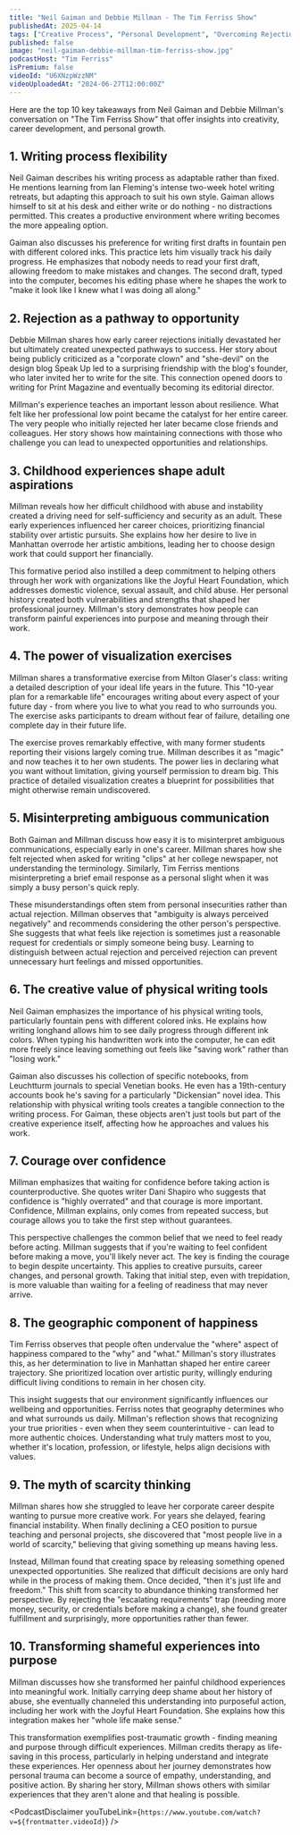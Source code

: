 ```yaml
---
title: "Neil Gaiman and Debbie Millman - The Tim Ferriss Show"
publishedAt: 2025-04-14
tags: ["Creative Process", "Personal Development", "Overcoming Rejection"]
published: false
image: "neil-gaiman-debbie-millman-tim-ferriss-show.jpg"
podcastHost: "Tim Ferriss"
isPremium: false
videoId: "U6XNzpWzzNM"
videoUploadedAt: "2024-06-27T12:00:00Z"
---
```



<PodcastSummaryPageLayout frontmatter={frontmatter}>
Here are the top 10 key takeaways from Neil Gaiman and Debbie Millman's conversation on "The Tim Ferriss Show" that offer insights into creativity, career development, and personal growth.

## 1. Writing process flexibility

Neil Gaiman describes his writing process as adaptable rather than fixed. He mentions learning from Ian Fleming's intense two-week hotel writing retreats, but adapting this approach to suit his own style. Gaiman allows himself to sit at his desk and either write or do nothing - no distractions permitted. This creates a productive environment where writing becomes the more appealing option.

Gaiman also discusses his preference for writing first drafts in fountain pen with different colored inks. This practice lets him visually track his daily progress. He emphasizes that nobody needs to read your first draft, allowing freedom to make mistakes and changes. The second draft, typed into the computer, becomes his editing phase where he shapes the work to "make it look like I knew what I was doing all along."

## 2. Rejection as a pathway to opportunity

Debbie Millman shares how early career rejections initially devastated her but ultimately created unexpected pathways to success. Her story about being publicly criticized as a "corporate clown" and "she-devil" on the design blog Speak Up led to a surprising friendship with the blog's founder, who later invited her to write for the site. This connection opened doors to writing for Print Magazine and eventually becoming its editorial director.

Millman's experience teaches an important lesson about resilience. What felt like her professional low point became the catalyst for her entire career. The very people who initially rejected her later became close friends and colleagues. Her story shows how maintaining connections with those who challenge you can lead to unexpected opportunities and relationships.

## 3. Childhood experiences shape adult aspirations

Millman reveals how her difficult childhood with abuse and instability created a driving need for self-sufficiency and security as an adult. These early experiences influenced her career choices, prioritizing financial stability over artistic pursuits. She explains how her desire to live in Manhattan overrode her artistic ambitions, leading her to choose design work that could support her financially.

This formative period also instilled a deep commitment to helping others through her work with organizations like the Joyful Heart Foundation, which addresses domestic violence, sexual assault, and child abuse. Her personal history created both vulnerabilities and strengths that shaped her professional journey. Millman's story demonstrates how people can transform painful experiences into purpose and meaning through their work.

## 4. The power of visualization exercises

Millman shares a transformative exercise from Milton Glaser's class: writing a detailed description of your ideal life years in the future. This "10-year plan for a remarkable life" encourages writing about every aspect of your future day - from where you live to what you read to who surrounds you. The exercise asks participants to dream without fear of failure, detailing one complete day in their future life.

The exercise proves remarkably effective, with many former students reporting their visions largely coming true. Millman describes it as "magic" and now teaches it to her own students. The power lies in declaring what you want without limitation, giving yourself permission to dream big. This practice of detailed visualization creates a blueprint for possibilities that might otherwise remain undiscovered.

## 5. Misinterpreting ambiguous communication

Both Gaiman and Millman discuss how easy it is to misinterpret ambiguous communications, especially early in one's career. Millman shares how she felt rejected when asked for writing "clips" at her college newspaper, not understanding the terminology. Similarly, Tim Ferriss mentions misinterpreting a brief email response as a personal slight when it was simply a busy person's quick reply.

These misunderstandings often stem from personal insecurities rather than actual rejection. Millman observes that "ambiguity is always perceived negatively" and recommends considering the other person's perspective. She suggests that what feels like rejection is sometimes just a reasonable request for credentials or simply someone being busy. Learning to distinguish between actual rejection and perceived rejection can prevent unnecessary hurt feelings and missed opportunities.

## 6. The creative value of physical writing tools

Neil Gaiman emphasizes the importance of his physical writing tools, particularly fountain pens with different colored inks. He explains how writing longhand allows him to see daily progress through different ink colors. When typing his handwritten work into the computer, he can edit more freely since leaving something out feels like "saving work" rather than "losing work."

Gaiman also discusses his collection of specific notebooks, from Leuchtturm journals to special Venetian books. He even has a 19th-century accounts book he's saving for a particularly "Dickensian" novel idea. This relationship with physical writing tools creates a tangible connection to the writing process. For Gaiman, these objects aren't just tools but part of the creative experience itself, affecting how he approaches and values his work.

## 7. Courage over confidence

Millman emphasizes that waiting for confidence before taking action is counterproductive. She quotes writer Dani Shapiro who suggests that confidence is "highly overrated" and that courage is more important. Confidence, Millman explains, only comes from repeated success, but courage allows you to take the first step without guarantees.

This perspective challenges the common belief that we need to feel ready before acting. Millman suggests that if you're waiting to feel confident before making a move, you'll likely never act. The key is finding the courage to begin despite uncertainty. This applies to creative pursuits, career changes, and personal growth. Taking that initial step, even with trepidation, is more valuable than waiting for a feeling of readiness that may never arrive.

## 8. The geographic component of happiness

Tim Ferriss observes that people often undervalue the "where" aspect of happiness compared to the "why" and "what." Millman's story illustrates this, as her determination to live in Manhattan shaped her entire career trajectory. She prioritized location over artistic purity, willingly enduring difficult living conditions to remain in her chosen city.

This insight suggests that our environment significantly influences our wellbeing and opportunities. Ferriss notes that geography determines who and what surrounds us daily. Millman's reflection shows that recognizing your true priorities - even when they seem counterintuitive - can lead to more authentic choices. Understanding what truly matters most to you, whether it's location, profession, or lifestyle, helps align decisions with values.

## 9. The myth of scarcity thinking

Millman shares how she struggled to leave her corporate career despite wanting to pursue more creative work. For years she delayed, fearing financial instability. When finally declining a CEO position to pursue teaching and personal projects, she discovered that "most people live in a world of scarcity," believing that giving something up means having less.

Instead, Millman found that creating space by releasing something opened unexpected opportunities. She realized that difficult decisions are only hard while in the process of making them. Once decided, "then it's just life and freedom." This shift from scarcity to abundance thinking transformed her perspective. By rejecting the "escalating requirements" trap (needing more money, security, or credentials before making a change), she found greater fulfillment and surprisingly, more opportunities rather than fewer.

## 10. Transforming shameful experiences into purpose

Millman discusses how she transformed her painful childhood experiences into meaningful work. Initially carrying deep shame about her history of abuse, she eventually channeled this understanding into purposeful action, including her work with the Joyful Heart Foundation. She explains how this integration makes her "whole life make sense."

This transformation exemplifies post-traumatic growth - finding meaning and purpose through difficult experiences. Millman credits therapy as life-saving in this process, particularly in helping understand and integrate these experiences. Her openness about her journey demonstrates how personal trauma can become a source of empathy, understanding, and positive action. By sharing her story, Millman shows others with similar experiences that they aren't alone and that healing is possible.

<PodcastDisclaimer
  youTubeLink={`https://www.youtube.com/watch?v=${frontmatter.videoId}`}
/>

</PodcastSummaryPageLayout>
